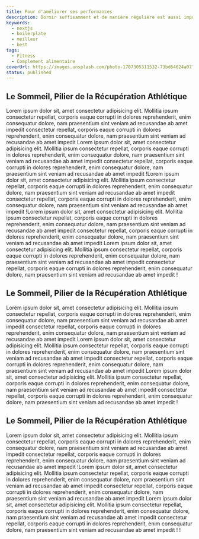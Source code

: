 ```yaml
---
title: Pour d'améliorer ses performances
description: Dormir suffisamment et de manière régulière est aussi important que l'entraînement lui-même pour les athlètes de haut niveau.
keywords:
  - nextjs
  - boilerplate
  - meilleur
  - best
tags:
  - Fitness
  - Complement alimentaire
coverUrl: https://images.unsplash.com/photo-1707305311532-73bd64624a07?q=80&w=2970&auto=format&fit=crop&ixlib=rb-4.0.3&ixid=M3wxMjA3fDB8MHxwaG90by1wYWdlfHx8fGVufDB8fHx8fA%3D%3D
status: published
---
```

## Le Sommeil, Pilier de la Récupération Athlétique

  Lorem ipsum dolor sit, amet consectetur adipisicing elit. Mollitia ipsum
  consectetur repellat, corporis eaque corrupti in dolores reprehenderit, enim
  consequatur dolore, nam praesentium sint veniam ad recusandae ab amet impedit
  consectetur repellat, corporis eaque corrupti in dolores reprehenderit, enim
  consequatur dolore, nam praesentium sint veniam ad recusandae ab amet impedit
  Lorem ipsum dolor sit, amet consectetur adipisicing elit. Mollitia ipsum
  consectetur repellat, corporis eaque corrupti in dolores reprehenderit, enim
  consequatur dolore, nam praesentium sint veniam ad recusandae ab amet impedit
  consectetur repellat, corporis eaque corrupti in dolores reprehenderit, enim
  consequatur dolore, nam praesentium sint veniam ad recusandae ab amet impedit
  !Lorem ipsum dolor sit, amet consectetur adipisicing elit. Mollitia ipsum
  consectetur repellat, corporis eaque corrupti in dolores reprehenderit, enim
  consequatur dolore, nam praesentium sint veniam ad recusandae ab amet impedit
  consectetur repellat, corporis eaque corrupti in dolores reprehenderit, enim
  consequatur dolore, nam praesentium sint veniam ad recusandae ab amet impedit
  !Lorem ipsum dolor sit, amet consectetur adipisicing elit. Mollitia ipsum
  consectetur repellat, corporis eaque corrupti in dolores reprehenderit, enim
  consequatur dolore, nam praesentium sint veniam ad recusandae ab amet impedit
  consectetur repellat, corporis eaque corrupti in dolores reprehenderit, enim
  consequatur dolore, nam praesentium sint veniam ad recusandae ab amet impedit
  Lorem ipsum dolor sit, amet consectetur adipisicing elit. Mollitia ipsum
  consectetur repellat, corporis eaque corrupti in dolores reprehenderit, enim
  consequatur dolore, nam praesentium sint veniam ad recusandae ab amet impedit
  consectetur repellat, corporis eaque corrupti in dolores reprehenderit, enim
  consequatur dolore, nam praesentium sint veniam ad recusandae ab amet impedit
  !


## Le Sommeil, Pilier de la Récupération Athlétique


  Lorem ipsum dolor sit, amet consectetur adipisicing elit. Mollitia ipsum
  consectetur repellat, corporis eaque corrupti in dolores reprehenderit, enim
  consequatur dolore, nam praesentium sint veniam ad recusandae ab amet impedit
  consectetur repellat, corporis eaque corrupti in dolores reprehenderit, enim
  consequatur dolore, nam praesentium sint veniam ad recusandae ab amet impedit
  Lorem ipsum dolor sit, amet consectetur adipisicing elit. Mollitia ipsum
  consectetur repellat, corporis eaque corrupti in dolores reprehenderit, enim
  consequatur dolore, nam praesentium sint veniam ad recusandae ab amet impedit
  consectetur repellat, corporis eaque corrupti in dolores reprehenderit, enim
  consequatur dolore, nam praesentium sint veniam ad recusandae ab amet impedit
  Lorem ipsum dolor sit, amet consectetur adipisicing elit. Mollitia ipsum
  consectetur repellat, corporis eaque corrupti in dolores reprehenderit, enim
  consequatur dolore, nam praesentium sint veniam ad recusandae ab amet impedit
  consectetur repellat, corporis eaque corrupti in dolores reprehenderit, enim
  consequatur dolore, nam praesentium sint veniam ad recusandae ab amet impedit
  !


## Le Sommeil, Pilier de la Récupération Athlétique


  Lorem ipsum dolor sit, amet consectetur adipisicing elit. Mollitia ipsum
  consectetur repellat, corporis eaque corrupti in dolores reprehenderit, enim
  consequatur dolore, nam praesentium sint veniam ad recusandae ab amet impedit
  consectetur repellat, corporis eaque corrupti in dolores reprehenderit, enim
  consequatur dolore, nam praesentium sint veniam ad recusandae ab amet impedit
  !Lorem ipsum dolor sit, amet consectetur adipisicing elit. Mollitia ipsum
  consectetur repellat, corporis eaque corrupti in dolores reprehenderit, enim
  consequatur dolore, nam praesentium sint veniam ad recusandae ab amet impedit
  consectetur repellat, corporis eaque corrupti in dolores reprehenderit, enim
  consequatur dolore, nam praesentium sint veniam ad recusandae ab amet impedit
  Lorem ipsum dolor sit, amet consectetur adipisicing elit. Mollitia ipsum
  consectetur repellat, corporis eaque corrupti in dolores reprehenderit, enim
  consequatur dolore, nam praesentium sint veniam ad recusandae ab amet impedit
  consectetur repellat, corporis eaque corrupti in dolores reprehenderit, enim
  consequatur dolore, nam praesentium sint veniam ad recusandae ab amet impedit
  ! !
